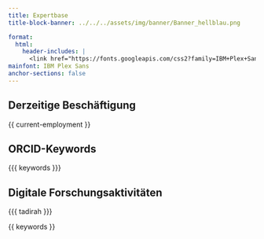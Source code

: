 ```yaml
---
title: Expertbase
title-block-banner: ../../../assets/img/banner/Banner_hellblau.png

format:
  html:
    header-includes: |
      <link href="https://fonts.googleapis.com/css2?family=IBM+Plex+Sans:ital,wght@0,100;0,200;0,300;0,400;0,500;0,600;0,700;1,100;1,200;1,300;1,400;1,500;1,600;1,700&display=swap" rel="stylesheet">
mainfont: IBM Plex Sans
anchor-sections: false
---
```


## Derzeitige Beschäftigung

{{ current-employment }}

## ORCID-Keywords
<style>.tag {
  display: inline-block;
  background-color: #eeebe6;
  color: #423d4d;
  padding: .25em .75em;
  margin: 0.15em;
  font-size: .75em;
  text-transform: uppercase;
  border: solid 0px;
  border-color: white;
  border-radius: .25rem;
}</style>

{{{ keywords }}}

## Digitale Forschungsaktivitäten

<style>.tag_tadirah {
    display: inline-block;
    background-color: #66dadd;
    color: #423d4d;
    padding: .25em .75em;
    margin: 0.15em;
    font-size: .75em;
    text-transform: uppercase;
    border:solid 0px;
    border-color: white;
    border-radius:.25rem;
}</style>

{{{ tadirah }}}

{{ keywords }}